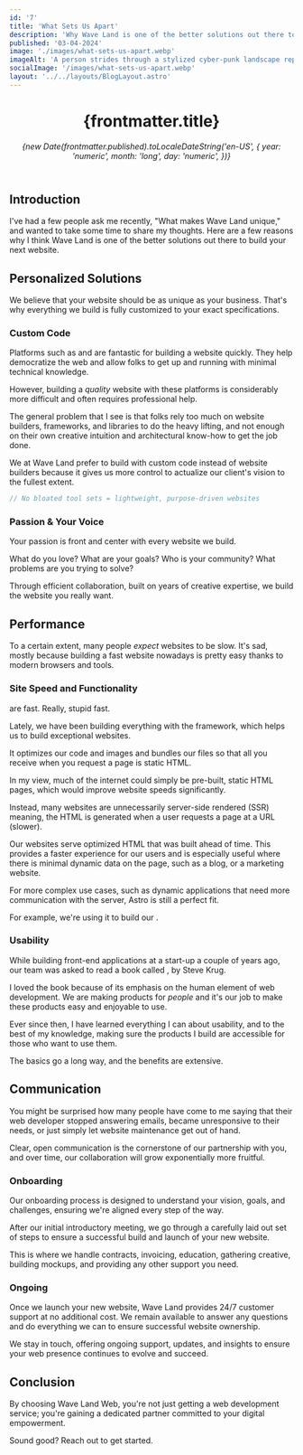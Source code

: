 ```yaml
---
id: '7'
title: 'What Sets Us Apart'
description: 'Why Wave Land is one of the better solutions out there to build your next website.'
published: '03-04-2024'
image: './images/what-sets-us-apart.webp'
imageAlt: 'A person strides through a stylized cyber-punk landscape representing the digital universe within a website.'
socialImage: '/images/what-sets-us-apart.webp'
layout: '../../layouts/BlogLayout.astro'
---
```



<header>
  <div class="header-info">
    <h1>{frontmatter.title}</h1>
    <p>
      <em>
        {new Date(frontmatter.published).toLocaleDateString('en-US', {
          year: 'numeric',
          month: 'long',
          day: 'numeric',
        })}
      </em>
    </p>
    <Picture
      src={headerImage}
      formats={['avif', 'webp']}
      alt={frontmatter.imageAlt}
      loading="eager"
    />
  </div>
</header>

## Introduction

I've had a few people ask me recently, "What makes Wave Land unique," and wanted to take some time to share my thoughts. Here are a few reasons why I think Wave Land is one of the better solutions out there to build your next website.

## Personalized Solutions

We believe that your website should be as unique as your business. That's why everything we build is fully customized to your exact specifications.

### Custom Code

Platforms such as <Link href="https://www.wix.com/" text="Wix" newWindow={true} /> and <Link href="https://www.squarespace.com/" text="Squarespace" newWindow={true} /> are fantastic for building a website quickly. They help democratize the web and allow folks to get up and running with minimal technical knowledge.

However, building a _quality_ website with these platforms is considerably more difficult and often requires professional help.

The general problem that I see is that folks rely too much on website builders, frameworks, and libraries to do the heavy lifting, and not enough on their own creative intuition and architectural know-how to get the job done.

We at Wave Land prefer to build with custom code instead of website builders because it gives us more control to actualize our client's vision to the fullest extent.

```javascript
// No bloated tool sets = lightweight, purpose-driven websites
```

### Passion & Your Voice

Your passion is front and center with every website we build.

What do you love? What are your goals? Who is your community? What problems are you trying to solve?

Through efficient collaboration, built on years of creative expertise, we build the website you really want.

## Performance

To a certain extent, many people _expect_ websites to be slow. It's sad, mostly because building a fast website nowadays is pretty easy thanks to modern browsers and tools.

### Site Speed and Functionality

<Link href="/#portfolio" text="Our sites" /> are fast. Really, stupid fast.

Lately, we have been building everything with the <Link href="https://astro.build" text="Astro" newWindow={true} /> framework, which helps us to build exceptional websites.

It optimizes our code and images and bundles our files so that all you receive when you request a page is static HTML.

In my view, much of the internet could simply be pre-built, static HTML pages, which would improve website speeds significantly.

Instead, many websites are unnecessarily server-side rendered (SSR) meaning, the HTML is generated when a user requests a page at a URL (slower).

Our websites serve optimized HTML that was built ahead of time. This provides a faster experience for our users and is especially useful where there is minimal dynamic data on the page, such as a blog, or a marketing website.

For more complex use cases, such as dynamic applications that need more communication with the server, Astro is still a perfect fit.

For example, we're using it to build our <Link href="/blog/musicianship-building-practice-companion/" text="Musicianship-Building Practice Companion app" />.

### Usability

While building front-end applications at a start-up a couple of years ago, our team was asked to read a book called _<Link href="https://sensible.com/dont-make-me-think/" text="Don't Make Me Think" newWindow={true} />_, by Steve Krug.

I loved the book because of its emphasis on the human element of web development. We are making products for _people_ and it's our job to make these products easy and enjoyable to use.

Ever since then, I have learned everything I can about usability, and to the best of my knowledge, making sure the products I build are accessible for those who want to use them.

The basics go a long way, and the benefits are extensive.

## Communication

You might be surprised how many people have come to me saying that their web developer stopped answering emails, became unresponsive to their needs, or just simply let website maintenance get out of hand.

Clear, open communication is the cornerstone of our partnership with you, and over time, our collaboration will grow exponentially more fruitful.

### Onboarding

Our onboarding process is designed to understand your vision, goals, and challenges, ensuring we're aligned every step of the way.

After our initial introductory meeting, we go through a carefully laid out set of steps to ensure a successful build and launch of your new website.

This is where we handle contracts, invoicing, education, gathering creative, building mockups, and providing any other support you need.

### Ongoing

Once we launch your new website, Wave Land provides 24/7 customer support at no additional cost. We remain available to answer any questions and do everything we can to ensure successful website ownership.

We stay in touch, offering ongoing support, updates, and insights to ensure your web presence continues to evolve and succeed.

## Conclusion

By choosing Wave Land Web, you're not just getting a web development service; you're gaining a dedicated partner committed to your digital empowerment.

Sound good? Reach out <Link href="/contact" text="here" /> to get started.

